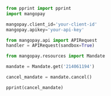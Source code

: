   
```python Python  
from pprint import pprint
import mangopay

mangopay.client_id='your-client-id'
mangopay.apikey='your-api-key'

from mangopay.api import APIRequest
handler = APIRequest(sandbox=True)

from mangopay.resources import Mandate

mandate = Mandate.get('214061194')

cancel_mandate = mandate.cancel()

pprint(cancel_mandate)  
```